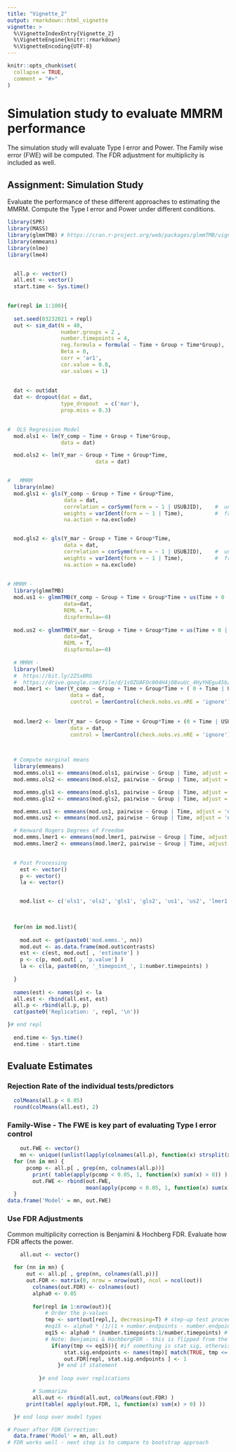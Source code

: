 ```yaml
---
title: "Vignette_2"
output: rmarkdown::html_vignette
vignette: >
  %\VignetteIndexEntry{Vignette_2}
  %\VignetteEngine{knitr::rmarkdown}
  %\VignetteEncoding{UTF-8}
---
```


```r
knitr::opts_chunk$set(
  collapse = TRUE,
  comment = "#>"
)
```

# Simulation study to evaluate MMRM performance

The simulation study will evaluate Type I error and Power. The Family wise error (FWE) will be computed. The FDR adjustment for multiplicity is included as well. 


## Assignment: Simulation Study 
Evaluate the performance of these different approaches to estimating the MMRM. Compute the Type I error and Power under different conditions. 




```r


library(SPR)
library(MASS)
library(glmmTMB) # https://cran.r-project.org/web/packages/glmmTMB/vignettes/covstruct.html
library(emmeans)
library(nlme)
library(lme4)


  all.p <- vector()
  all.est <- vector()
  start.time <- Sys.time()

  
for(repl in 1:100){
  
  set.seed(03232021 + repl)
  out <- sim_dat(N = 40, 
                 number.groups = 2 , 
                 number.timepoints = 4, 
                 reg.formula = formula( ~ Time + Group + Time*Group),
                 Beta = 0,
                 corr = 'ar1', 
                 cor.value = 0.8, 
                 var.values = 1)
                
  
  dat <- out$dat
  dat <- dropout(dat = dat, 
                 type_dropout  = c('mar'), 
                 prop.miss = 0.3)
  

#  OLS Regression Model 
  mod.ols1 <- lm(Y_comp ~ Time + Group + Time*Group, 
                 data = dat)

  mod.ols2 <- lm(Y_mar ~ Group + Time + Group*Time, 
                            data = dat)


#   MMRM 
  library(nlme)
  mod.gls1 <- gls(Y_comp ~ Group + Time + Group*Time,
                  data = dat,
                  correlation = corSymm(form = ~ 1 | USUBJID),    #  unstructured correlation
                  weights = varIdent(form = ~ 1 | Time),          #  freely estimate variance at subsequent timepoints
                  na.action = na.exclude)


  mod.gls2 <- gls(Y_mar ~ Group + Time + Group*Time,
                  data = dat,
                  correlation = corSymm(form = ~ 1 | USUBJID),    #  unstructured correlation
                  weights = varIdent(form = ~ 1 | Time),          #  freely estimate variance at subsequent timepoints
                  na.action = na.exclude)
  
  
# MMRM - 
  library(glmmTMB)
  mod.us1 <- glmmTMB(Y_comp ~ Group + Time + Group*Time + us(Time + 0 | USUBJID), 
                  data=dat, 
                  REML = T,
                  dispformula=~0)
  
  mod.us2 <- glmmTMB(Y_mar ~ Group + Time + Group*Time + us(Time + 0 | USUBJID),
                  data=dat,
                  REML = T,
                  dispformula=~0)
  
  # MMRM - 
  library(lme4)
  #  https://bit.ly/2ZSxBRG
  #  https://drive.google.com/file/d/1sOZUAFOc004H4jO8vuUc_4HyYHEgu45b/view?usp=sharing&usp=embed_facebook
  mod.lmer1 <- lmer(Y_comp ~ Group + Time + Group*Time + ( 0 + Time | USUBJID), 
                    data = dat, 
                    control = lmerControl(check.nobs.vs.nRE = 'ignore')) 
  
  
  mod.lmer2 <- lmer(Y_mar ~ Group + Time + Group*Time + (0 + Time | USUBJID), 
                    data = dat, 
                    control = lmerControl(check.nobs.vs.nRE = 'ignore')) 
  


  # Compute marginal means
  library(emmeans)
  mod.emms.ols1 <- emmeans(mod.ols1, pairwise ~ Group | Time, adjust = 'none',  mode = 'df.error')
  mod.emms.ols2 <- emmeans(mod.ols2, pairwise ~ Group | Time, adjust = 'none',  mode = 'df.error')

  mod.emms.gls1 <- emmeans(mod.gls1, pairwise ~ Group | Time, adjust = 'none',  mode = 'satterthwaite')
  mod.emms.gls2 <- emmeans(mod.gls2, pairwise ~ Group | Time, adjust = 'none',  mode = 'satterthwaite')

  mod.emms.us1 <- emmeans(mod.us1, pairwise ~ Group | Time, adjust = 'none',  mode = 'df.error')
  mod.emms.us2 <- emmeans(mod.us2, pairwise ~ Group | Time, adjust = 'none',  mode = 'df.error')

  # Kenward Rogers Degrees of Freedom
  mod.emms.lmer1 <- emmeans(mod.lmer1, pairwise ~ Group | Time, adjust = 'none', mode = "kenward" )
  mod.emms.lmer2 <- emmeans(mod.lmer2, pairwise ~ Group | Time, adjust = 'none', mode = "kenward" )

  
  # Post Processing
    est <- vector()
    p <- vector()
    la <- vector()


    mod.list <- c('ols1', 'ols2', 'gls1', 'gls2', 'us1', 'us2', 'lmer1', 'lmer2')

  
    
  for(nn in mod.list){
   
    mod.out <- get(paste0('mod.emms.', nn))
    mod.out <- as.data.frame(mod.out$contrasts)
    est <- c(est, mod.out[ , 'estimate'] )
    p <- c(p, mod.out[ , 'p.value'] )
    la <- c(la, paste0(nn, '_timepoint_', 1:number.timepoints) )
    
  }
    
  names(est) <- names(p) <- la
  all.est <- rbind(all.est, est)
  all.p <- rbind(all.p, p)
  cat(paste0('Replication: ', repl, '\n'))

}# end repl
  
  end.time <- Sys.time()
  end.time - start.time

```


## Evaluate Estimates

### Rejection Rate of the individual tests/predictors
```r
  colMeans(all.p < 0.05)
  round(colMeans(all.est), 2)
```


### Family-Wise - The FWE is key part of evaluating Type I error control


```r
    out.FWE <- vector()
    mn <- unique((unlist(lapply(colnames(all.p), function(x) strsplit(x, '_')[[1]][1]))))
  for (nn in mn) {
      pcomp <- all.p[ , grep(nn, colnames(all.p))] 
        print( table(apply(pcomp < 0.05, 1, function(x) sum(x) > 0)) )
        out.FWE <- rbind(out.FWE, 
                         mean(apply(pcomp < 0.05, 1, function(x) sum(x) > 0)) )
  }
data.frame('Model' = mn, out.FWE)
```


### Use FDR Adjustments

Common multiplicity correction is Benjamini & Hochberg FDR. Evaluate how FDR affects the power.

```r

    all.out <- vector()
  
  for (nn in mn) {
      out <- all.p[ , grep(nn, colnames(all.p))] 
      out.FDR <- matrix(0, nrow = nrow(out), ncol = ncol(out))
        colnames(out.FDR) <- colnames(out)
        alpha0 <- 0.05
        
        for(repl in 1:nrow(out)){
            # Order the p-values
            tmp <- sort(out[repl,], decreasing=T) # step-up test proceeds from least to most significant p-value
            #eq15 <- alpha0 * (1/(1 + number.endpoints - number.endpoints:1)) # Eq 14 in the paper (Hochberg step-up test)
            eq15 <- alpha0 * (number.timepoints:1/number.timepoints) # Eq 15 in the paper (FDR)
            # Note: Benjamini & HochbergFDR - this is flipped from the way it's written in their 1995 paper, this way I can use match() function
              if(any(tmp <= eq15)){ #if something is stat sig, otherwise, next repl
                  stat.sig.endpoints <- names(tmp)[ match(TRUE, tmp <= eq15):number.timepoints] # first sig p-value and everything smaller, match() will pull the first "TRUE" - "match returns a vector of the positions of (first) matches of its first argument in its second."
                  out.FDR[repl, stat.sig.endpoints ] <- 1
                }# end if statement
  
          }# end loop over replications

        # Summarize
        all.out <- rbind(all.out, colMeans(out.FDR) )
      print(table( apply(out.FDR, 1, function(x) sum(x) > 0) ))

  }# end loop over model types

# Power after FDR Correction:
  data.frame('Model' = mn, all.out)
# FDR works well - next step is to compare to bootstrap approach

  
```
    
